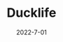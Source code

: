 ---
title: Ducklife
description: A classic game about racing your ducks that you've raised.
date: 2022-7-01
type: Flash
name: ducklife
credits:
- Game by Wix Games
---